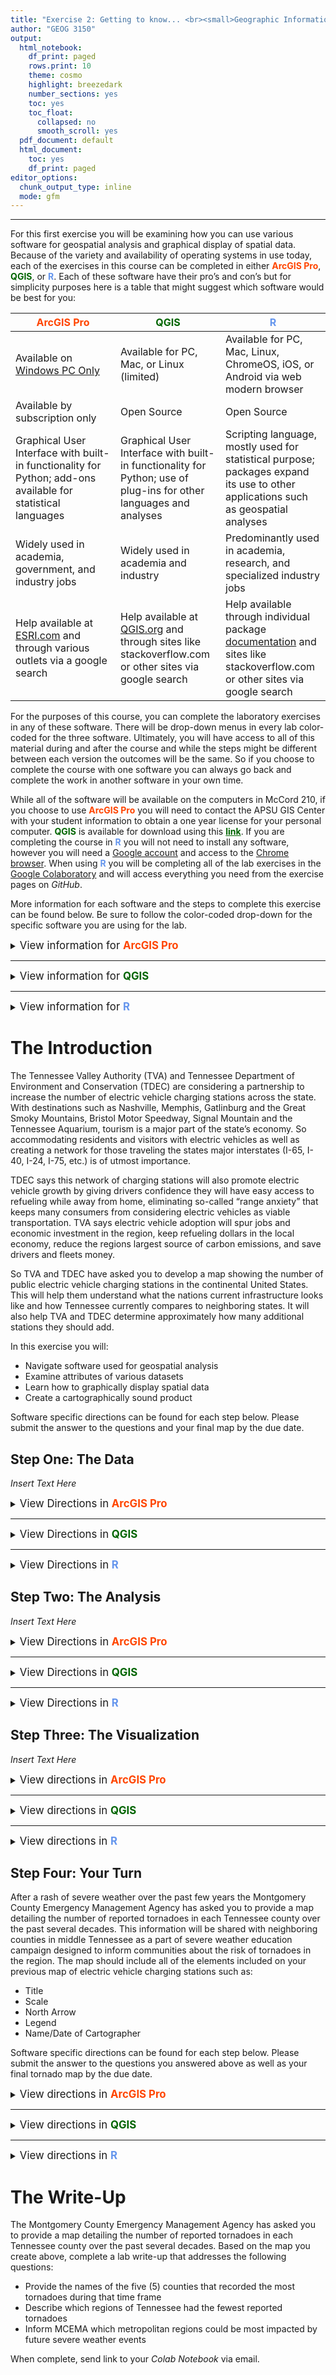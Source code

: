 ```yaml
---
title: "Exercise 2: Getting to know... <br><small>Geographic Information Systems 1 Lab</small></br>"
author: "GEOG 3150"
output:
  html_notebook:
    df_print: paged
    rows.print: 10
    theme: cosmo
    highlight: breezedark
    number_sections: yes
    toc: yes
    toc_float:
      collapsed: no
      smooth_scroll: yes
  pdf_document: default
  html_document:
    toc: yes
    df_print: paged
editor_options:
  chunk_output_type: inline
  mode: gfm
---
```


```{=html}
<style type="text/css">

h1.title {
  font-size: 40px;
  font-family: "Times New Roman", Times, serif;
  color: DarkBlue;
  text-align: center;
}
h4.author { /* Header 4 - and the author and data headers use this too  */
  font-size: 20px;
  font-family: "Times New Roman", Times, serif;
  color: DarkBlue;
  text-align: center;
}
</style>
```
<hr></hr>

For this first exercise you will be examining how you can use various software for geospatial analysis and graphical display of spatial data. Because of the variety and availability of operating systems in use today, each of the exercises in this course can be completed in either **[ArcGIS Pro]{style="color:#ff4500"}**, **[QGIS]{style="color: #006400"}**, or **[R]{style="color: #6495ED"}**. Each of these software have their pro's and con's but for simplicity purposes here is a table that might suggest which software would be best for you:

| [ArcGIS Pro]{style="color:#ff4500"} | [QGIS]{style="color: #006400"} | [R]{style="color: #6495ED"} |
| --- | --- | --- |
| Available on <u>Windows PC Only</u> | Available for PC, Mac, or Linux (limited) | Available for PC, Mac, Linux, ChromeOS, iOS, or Android via web modern browser|
| Available by subscription only | Open Source | Open Source |
| Graphical User Interface with built-in functionality for Python; add-ons available for statistical languages | Graphical User Interface with built-in functionality for Python; use of plug-ins for other languages and analyses | Scripting language, mostly used for statistical purpose; packages expand its use to other applications such as geospatial analyses |
| Widely used in academia, government, and industry jobs | Widely used in academia and industry | Predominantly used in academia, research, and specialized industry jobs |
Help available at [ESRI.com](https://pro.arcgis.com/en/pro-app/latest/help/main/welcome-to-the-arcgis-pro-app-help.htm) and through various outlets via a google search | Help available at [QGIS.org](https://docs.qgis.org/3.16/en/docs/user_manual/) and through sites like stackoverflow.com or other sites via google search | Help available through individual package [documentation](https://cran.r-project.org/web/packages/available_packages_by_name.html) and sites like stackoverflow.com or other sites via google search

For the purposes of this course, you can complete the laboratory exercises in any of these software. There will be drop-down menus in every lab color-coded for the three software. Ultimately, you will have access to all of this material during and after the course and while the steps might be different between each version the outcomes will be the same. So if you choose to complete the course with one software you can always go back and complete the work in another software in your own time.

While all of the software will be available on the computers in McCord 210, if you choose to use **[ArcGIS Pro]{style="color:#ff4500"}** you will need to contact the APSU GIS Center with your student information to obtain a one year license for your personal computer. **[QGIS]{style="color: #006400"}** is available for download using this **[link](https://qgis.org/en/site/forusers/download.html){style="color: #006400"}**. If you are completing the course in **[R]{style="color: #6495ED"}** you will not need to install any software, however you will need a [Google account](https://accounts.google.com/signup/v2/webcreateaccount) and access to the [Chrome browser](https://www.google.com/chrome/). When using **[R]{style="color: #6495ED"}** you will be completing all of the lab exercises in the [Google Colaboratory](https://colab.research.google.com/) and will access everything you need from the exercise pages on _GitHub_.

More information for each software and the steps to complete this exercise can be found below. Be sure to follow the color-coded drop-down for the specific software you are using for the lab. 

<details>
<summary><big>View information for <b> [ArcGIS Pro]{style="color:#ff4500"} </b></big></summary>

<b>[ArcGIS Pro]{style="color:#ff4500"}</b> is a proprietary software from [ESRI](https://www.esri.com/en-us/home). Student access is available in McCord 210 and several other computer labs on campus. If you wish to obtain the software for use on your personal computer (Windows-based PC only) you will need to contact the [APSU GIS Center](https://www.apsugis.org/) at 601 N 2nd St, Clarksville, TN 37040, (931) 221-7500. Please have your APSU student ID and A# available for verification prior to obtaining a license. Please contact the GIS Center if you have any issues downloading or installing the software.

</details>
<hr></hr>

<details>
<summary><big>View information for <b> [QGIS]{style="color: #006400"} </b></big></summary>

If you will be using <b>[QGIS]{style="color: #006400"}</b> for the exercises you will need to have the software installed on your computer. **QGIS** is available for PCs, Mac, and Linux computers. You can find the appropriate download for your operating system here:

- [PC version, 3.16](https://qgis.org/downloads/QGIS-OSGeo4W-3.16.6-1-Setup-x86_64.exe)
- [macOS version, 3.16](https://qgis.org/downloads/macos/qgis-macos-ltr.dmg)
- [Linux version, 3.x](https://qgis.org/en/site/forusers/alldownloads.html#linux)

When installing on _macOS_ for the first time you may need to go to _Systems Preferences > Security and Privacy_ and on the _General_ tab "Allow apps downloaded from" _App Store and identified developers_ and click _Open Anyway_. Please contact your instructor if you have any issues downloading or installing the software.

</details>
<hr></hr>

<details><summary><big>View information for <b> [R]{style="color: #6495ED"} </b></span></big></summary>
You will be completing the <b>[R]{style="color: #6495ED"}</b> portion of each exercise using the _[Google Colaboratory Executable Environment](https://colab.research.google.com/)_. Colaboratory, or _"colab"_ for short, is based on the popular Jupyter Notebooks and allows you to write and execute **R** or _Python_ in your browser, with:

- Zero configuration required
- Free access to GPUs
- Easy sharing

Each _colab_ notebook is separated into code cells and text cells. A code cell is used to write and execute a script interactively. Each text cell uses simple [markdown](https://www.markdownguide.org/) syntax for creating plain text information. You can easily share the notebook like other Google Drive based documents by clicking the "Share" link in the upper right-hand portion of the window.

Before beginning each exercise using **R**, you will need to open the [Exercise Colab Notebook](https://githubtocolab.com/chrismgentry/GIS-Exercise-2/blob/main/GIS1_EX2.ipynb) and alter the URL to view/edit the file in colab. To do this you will navigate to the exercise's GitHub page; in this case [https://github.com/chrismgentry/GIS1-Exercise-2](https://github.com/chrismgentry/GIS1-Exercise-2). In the list of folders and files you will find a file that will always be identified as _GIS1_EX_ followed by the exercise number and a _.ipynb_ file extension. So for this exercise it will be [GIS1_EX2.ipynb](https://github.com/chrismgentry/GIS1-Exercise-2/blob/main/GIS1_EX2.ipynb)

<p align="center"><img src= "Images/r-github-ipy-location.png" alt="Finding the Google Colab file on GitHub" width="743" height="322"></p>
<br>
When you locate the file, click on the name to open the _ipy_ notebook. In the resulting window, click on the URL and insert **tocolab** immediately after _github_ in the address. So the new URL for this exercise should now read:<br> ```https://githubtocolab.com/chrismgentry/GIS-Exercise-2/blob/main/GIS1_EX2.ipynb``` 

<p align="center"><img src= "Images/r-github-tocolab.png" alt="Converting ipy file to colab" width="765" height="395"></p>
<br>
Click enter/return and the file should now open inside of _Colab_. Your screen might have a slightly different appearance, but you should see the Exercise 2, GIS 1 header indicating you are in the correct notebook.

<p align="center"><img src= "Images/r-colab.png" alt="Converting ipy file to colab" width="760" height="174"></p>
<br>
Each time you open these colab notebooks, or if you have not interacted with the notebook for an extended period of time, you will need to make sure the environment is connected and all of the sample script has been run. To do this go to _Runtime > Run all_ (or click CRTL+F9) and run the notebook. This may take a moment to complete so be patient until the last code cell has been executed. You should see a green check mark with an allocation of RAM and Disk as shown by horizontal bars which will indicate you are connected. In each section of code there is a **Run cell** &nbsp;<img src= "Images/r-colab-run-code.png" alt="Run cell button" width="15" height="15"> button that will allow you to run the individual code cells. This button will have a rotating loading symbol <img src= "Images/r-colab-loading.png" alt="Run cell button" width="15" height="15"> while the code cell is being executed. Once it is complete the box will return to the run state and there may be an output visible depending on the script. You can add your own text or code cells to a notebook simply by moving your cursor slowly over the notebook to reveal the code/text option bar or by going to _Insert > Code cell/Text cell_.

<p align="center"><img src= "Images/r-colab-code-text.png" alt="Adding Text or Code Blocks" width="764" height="18"></p>
<br>
By clicking within each code or text cell you can edit the contains and adjust the properties using the various preset option controls.

<p align="center"><img src= "Images/r-colab-block-settings.png" alt="Edit block properties" width="762" height="200"></p>
<br>
You should practice adding and removing cells, editing their content, and rearranging the order of the cells. This will help familiarize you with notebook tools and allow you to manipulate notebooks in these exercises and create your own notebooks in the future.

For each new exercise there will be a colab notebook available. Within the notebook will be sample code for you to run, code cells for you to complete as part of the exercise and questions to be answered within labeled text cells. Detailed directions will be available on the individual exercise webpage. Each completed exercise will have completed code and question sections and the notebook link shared for a grade.

</details>

# The Introduction

The Tennessee Valley Authority (TVA) and Tennessee Department of Environment and Conservation (TDEC) are considering a partnership to increase the number of electric vehicle charging stations across the state. With destinations such as Nashville, Memphis, Gatlinburg and the Great Smoky Mountains, Bristol Motor Speedway, Signal Mountain and the Tennessee Aquarium, tourism is a major part of the state's economy. So accommodating residents and visitors with electric vehicles as well as creating a network for those traveling the states major interstates (I-65, I-40, I-24, I-75, etc.) is of utmost importance. 

TDEC says this network of charging stations will also promote electric vehicle growth by giving drivers confidence they will have easy access to refueling while away from home, eliminating so-called “range anxiety” that keeps many consumers from considering electric vehicles as viable transportation. TVA says electric vehicle adoption will spur jobs and economic investment in the region, keep refueling dollars in the local economy, reduce the regions largest source of carbon emissions, and save drivers and fleets money.

So TVA and TDEC have asked you to develop a map showing the number of public electric vehicle charging stations in the continental United States. This will help them understand what the nations current infrastructure looks like and how Tennessee currently compares to neighboring states. It will also help TVA and TDEC determine approximately how many additional stations they should add. 

In this exercise you will:

-   Navigate software used for geospatial analysis
-   Examine attributes of various datasets
-   Learn how to graphically display spatial data
-   Create a cartographically sound product

Software specific directions can be found for each step below. Please submit the answer to the questions and your final map by the due date.

## Step One: The Data

_Insert Text Here_

<details>
<summary><big>View Directions in <b> [ArcGIS Pro]{style="color:#ff4500"} </b></big></summary>

_Insert Text Here_

Question No. 1
<blockquote>
_Insert Text Here_
</blockquote>

</details>
<hr></hr>

<details>
<summary><big>View Directions in <b> [QGIS]{style="color:#006400"} </b></big></summary>

The purpose of this exercise is to help familiarize you with the [QGIS]{style="color:#006400"} program. With this software, you will have the ability to view, create, and edit geographic data, query spatial data, examine spatial relationships, and create publishable maps. In these directions I will post images from both PC (on the left) and macOS (on the right) for each step. While your set-up may differ slightly, the configurations and layout of the tools should be similar.

When you begin a new exercise it would be beneficial to create a new folder specifically for the data and project files associated with the lab. This will help you to organize your data and be able to quickly refer back to it in later exercises. For this exercise you will need to download the _Electric Vehicle Charging Station_ data from the [GitHub Repository](https://github.com/chrismgentry/GIS1-Exercise-2){style="color:#000000"} by clicking on the download button at <b>[this link](https://github.com/chrismgentry/GIS1-Exercise-2/blob/main/Data/Shapefiles/ev_data.zip){style="color:#006400"}</b> and saving it in your exercise folder. Once the download is complete you will need to unzip the file by using _Control+click_ on macOS or _right-click > extract_ all on PC.

<p align="center"><img src= "Images/github-data-download.png" alt="Data Download from GitHub" width="510" height="200"></p><br>

To start the QGIS program press the _Start Menu > QGIS_ or launch the application from the _Mac Launchpad_. It might be beneficial to create a shortcut on the desktop or add it to your dock for quicker access in the future. As the program loads, the opening screen will be extremely useful to you while working on future projects, however, for this exercise we will select **New Empty Project**.

<p align="center"><img src= "Images/qgis-temp.png" alt="QGIS Start Screen" width="800" height="240"></p><br>

The screen depicted below is separated into two sections. To the left there is the _Browser_ and _Layers_ sections, and on the right is the _Map Canvas_. Your version may vary slightly from the images. There are a number of ways to add data, but in this example we are going to use the browser window to connect to our ESRI Data folder.

<p align="center"><img src= "Images/qgis-proj.png" alt="QGIS Start Screen" width="800" height="240"></p><br>

In the _Browser_ window on the left, navigate to the folder where you saved and unzipped the exercise data folder. Once you locate a folder in folder in the browser, you can use control+click (macOS) or right-click (PC) to **Add as a favorite**. This will link it to the favorites drop-down in the browser window giving you quicker future access. To add the data, you will navigate to the **ev_data.shp** file and then click-and-drag it to the map canvas. If there is a pop-up window that mentions transformations go ahead and click OK. This will be discussed further in a couple weeks after a lecture on projections and coordinate systems. For now, leave it with option 1 and click OK.

<p align="center"><img src= "Images/qgis-transformations.png" alt="QGIS Start Screen" width="800" height="400"></p><br>

Your screen should now look similar to the screens below (colors may vary). Notice that the longitude and latitude values at the bottom of the screen adjust as you move your cursor. 

<p align="center"><img src= "Images/qgis-states.png" alt="QGIS Map Canvas" width="800" height="240"></p><br>

You can now begin to explore some of the basic tools for navigating the _map canvas_ such as:

- Zoom in and out with the _Fixed Zoom Tools_ <img src= "Images/qgis-fixed-zoom.png" alt="Fixed Zoom Tools" width="40" height="20">
- _Pan tool_ to postion the map on the screen <img src= "Images/qgis-pan.png" alt="Pan Tool" width="20" height="20">
- _Map scale_ where you can adjust the map scale (level of zoom) manually
- _Zoom full_ button which will adjust the view to accommodate all datasets <img src= "Images/qgis-full-extent.png" alt="Zoom Full" width="20" height="20">

Use these tools to zoom in and out, reposition the map on the screen, and return to the current view using the _zoom full_ button.

Another useful tool is the **identify features** cursor which uses an icon with a lowercase _i_ in a [blue circle]{style="color:#6495ED"} <img src= "Images/qgis-identify.png" alt="Identify Features" width="20" height="20"> . This option extracts information for a selected feature from the attribute table of the selected layer.

<p align="center"><img src= "Images/qgis-tennessee.png" alt="Identify Cursor" width="800" height="240"></p><br>

If you wanted to view the entire underlying dataset you could control-click (macOS) or right-click (PC) on the active layer and select **Open attribute table**. In a future exercise you will learn how to sort, query, and edit information within the attribute table. For now, examine the numerous variables available for each state.

<p align="center"><img src= "Images/qgis-attributes.png" alt="Attribute Table" width="800" height="240"></p><br>

<b><big>Question No. 1</big></b>
<blockquote>
Using the identify tool, what is the population of Tennessee in 2010? What percentage of the population is female?<br><br>
Using the attribute table, find the area (_SQMI_&nbsp;) of Colorado. How much larger is it than Wyoming?
</blockquote>

Type your answers in a word document or record the answers on a sheet of paper. They will need to be submitted at the conclusion of this lab.
</details>
<hr></hr>

<details>
<summary><big>View Directions in <b> [R]{style="color:#6495ED"} </b></big></summary>

For each exercise in **R** you will need to load various packages that are used to complete analyses and graphical output. Generally these packages will be preloaded in the colab notebook however in subsequent labs you may need to install certain packages to complete the exercises. To install a package in **R** you use the following function where ("x") is the name of a specific package.

```
install.packages("x")
```
Once the package has been installed, it will need to be loaded using a similar function:

```
library("x")
```
In the colab notebook for this exercise you will see where three packages _tidyverse, maps, and ggsn_ were installed and loaded. Now that you have the packages required for the exercise you will need to add the data. For this lab the data consists of state names, abbreviations, and the number of electric vehicle recharing stations. To avoid the need to download the data, you will the ```read.csv()``` function and a URL to import the data. Using the ```head()``` function will allow you to view the first few lines of any dataset.

```r
evs <- read.csv('https://raw.githubusercontent.com/chrismgentry/GIS1-Exercise-2/main/Data/ev_stations.csv')
head(evs)
```

In the script above you will see the use of &nbsp;**<-**. This is an operator used to create an object that can be used in later steps. If the script was written as ```read.csv('https://raw.githubusercontent.com/chrismgentry/GIS1-Exercise-2/main/Data/ev_stations.csv')``` the dataset would have been read and immediately displayed on the screen. However, it would not have been available for subsequent analyses. In colab, you can create your own code block and test it out to see the results. Since you need this information for later, it is important to use &nbsp;**<-** to create an object out of the imported data. In this, and future exercises, you will see that operator used frequently to create objects for analysis. 

In order to create a map of electrical vehicle charging stations per state you need to obtain information for the states and create a new object. The ```tidyverse``` package is a retainer for a number of individual packages including the _Grammar of Graphics_ or _ggplot2_ package. This package will frequently be used to display your data, but it also contains geographic information for the US. You can obtain that information by using the ```map_data``` function. In a new code block, you can use ```?map_data``` to view help information on the function. Alternatively you can view the documentation for any package or function by searching the package or function name and cran _(Comprehensive R Archive Network)_. For this function you would search ```map_data cran``` and the first link is likely to be the [RDocumentation page](https://www.rdocumentation.org/packages/ggplot2/versions/3.3.3/topics/map_data) for the function. Within this documentation you will find the arguments available for the function and example scripts. So to create an object that contains information for the continental US you can use:

```r
us <- map_data('state')
```

Using the _Grammar of Graphics_ package, ```ggplot2```, you can create a visualization of this data. Here is that script:

```r
ggplot(us) + 
  geom_polygon(aes(x=long, y=lat, group=group), color = "white")
```
In this script you identified that you wanted to use ```ggplot``` to visualize the **us** object you created in the previous step. Next ```ggplot``` needs to know what sort of object to draw. This is done by using the ```geom_``` function followed by a type of geometry. They include point, line, polygon and other geometries such as histograms, boxplots, violin plots for statistics, or contours, rasters, and tiles for three dimensional data. So for this step you used ```geom_polygon```. Next, ```ggplot``` needs to know how the data should be displayed. If you create a new code block and type ```str(us)``` you can see the structure of the data and a few of the variables. You will notice the dataset contains _long_ (longitude), _lat_ (latitude), _group_, _order_, _region_ (the state names), and _subregion_. So in ```ggplot``` you provide a series of aesthetics using ```aes()``` to direct ```ggplot``` on how to display the data. In this case, ```x = long, y = lat```, and you need to tell it to organize the groups by the category group. If you leave out _group_ for this specific script, ```ggplot``` will be unsure what order to draw the polygons and your map will not appear correctly. ```color = "white"``` tells ```ggplot``` to use white borders for the individual states. What do you think would happen if you change the word **_color_** to **_fill_**&nbsp;? In the resulting image, ```ggplot``` used the information from your aesthetics to draw the polygons and automate labels for the x and y axes. In a later step you will learn how to customize those labels.

It may seem as if this is a difficult way to view the data. In other software with a graphical user interface (GUI) you would most likely click open, navigate to the folder containing the data, double-click on that dataset, and then it would appear on your screen. Essentially, every time you click "open" on a GUI interface, it is executing a specific set of scripts to 1.) open the navigation window, 2.) allow the selected file to be imported, and 3.) then display the information on your screen. What you did above in three lines of code was to tell ```ggplot``` to 1.) create an object called _us_ and 2.) display it on the screen with some specific parameters. The benefit of completing this in **R** versus something with a GUI interface is, if you had three more similar datasets to view, you would simply change _US_ to another object and re-run the script. To repeat the process in a GUI interface you would need to repeat all of the steps from the beginning. This might not seem like much for three steps, but what if your visualization had twenty steps, as many do? In **R** you would still simply change the dataset and run the same script, but in other programs you would need to repeat the same twenty steps for each dataset. Additionally, if a colleague wanted to display some data in the same way, you can either copy and paste the code or type out each of the twenty steps with directions. Which of these seems to be more consistently repeatable? Once you begin to understand the syntax (order or arrangement of words and phrases to form proper scripts) you will be more easily able to interpret sample scripts and fix errors in your own code.

<big><b>Question No. 1</b></big>
<blockquote>
You used ```ggplot(us) + geom_polygon(aes(x=long, y=lat, group=group), color = "white")``` to create the visualization in this step. What script would you use to make the same map but with _black_ borders and _blue_ states? Add a code cell below this one, type the script, and run it to view the output.
<small>Hint: color = ".....", fill = "....."</small>
</blockquote>

</details>

## Step Two: The Analysis

_Insert Text Here_

<details>
<summary><big>View Directions in <b> [ArcGIS Pro]{style="color:#ff4500"} </b></big></summary>

_Insert Text Here_

</details>
<hr></hr>

<details>
<summary><big>View Directions in <b> [QGIS]{style="color:#006400"} </b></big></summary>

_Insert Text Here_

</details>
<hr></hr>

<details>
<summary><big>View Directions in <b> [R]{style="color:#6495ED"} </b></big></summary>

Now that you have datasets for electric vehicle charging stations (object = **evs**) and the continental US (object = **us**), you need to combined that data to allow for the states to be color coded based on the number of charging stations per state. To do this you will use a function called ```merge``` from the base **R** functions that will allow you to combine the information from the **evs** and **us** into a single dataset that contains information from both based on a common variable. So to start you will need to determine what variable(s) are contained within each dataset. You have seen how to examine datasets using both ```head()``` and ```str()``` already in this exercise. Create a new code block and examine the structure of each dataset. You will see that there is a column for state name in each except they are labeled differently. This is important information you will need to properly ```merge``` the datasets.

To do this you will first create an object (**<-**) with a new name, then with the ```merge``` function set the following arguments:

- x, which is the first data set
- y, which is the second dataset
- by.x, identifies the column to use for the merge in x
- by.y, identifies the column to use for the merge in y
- all = TRUE, which tells the function to retain all data

So your final script will be:

```r
states <- merge(x = us, y = evs, by.x = "region", by.y = "state", all = TRUE)
head(states)
```

Now you will see the columns for **evs** and **abbreviation** included in the **us** dataset. This new dataset will be what you use to visualize the information in the next step.

<big><b>Question No. 2</b></big>
<blockquote>
Using ```sum(states)``` in a new code cell, what are the largest and smallest number of electric vehicle charging stations?
</blockquote>

</details>


## Step Three: The Visualization

_Insert Text Here_

<details><summary><big>View directions in <b> [ArcGIS Pro]{style="color:#ff4500"} </b></span></big></summary>

_Insert Text Here_

</details>
<hr></hr>

<details><summary><big>View directions in <b> [QGIS]{style="color:#006400"} </b></span></big></summary>

_Insert Text Here_

</details>
<hr></hr>

<details><summary><big>View directions in <b> [R]{style="color:#6495ED"} </b></span></big></summary>

With this new dataset you are now ready to create a map to examine the distribution of electric vehicle charging stations across the country. In the step one you used a very simple script to display the **us** data.

```
ggplot(us) + 
  geom_polygon(aes(x=long, y=lat, group=group), color = "white")
```

A similar script would allow you to quickly visualize the data ```ggplot(states) + geom_polygon(aes(x=long, y=lat, group=group, fill = evs_count), color = "white")```, however, you need to add a number of elements in order to create a map such as a scale bar, north arrow, title, etc. Additionally, you can customize other components to provide a better overall visualization.

Earlier in the notebook we installed the ```ggsn``` package. This package allows you to add "north symbols and scale bars for maps created with 'ggplot2' or 'ggmap'." So you can build on the script above to create a map of the information in the **states** dataset. To begin, run the script above with the added **fill** argument to see the outcome:

```r
ggplot(states) + geom_polygon(aes(x=long, y=lat, group=group, fill = evs_count), color = "white")
```

One thing you will notice is that the categories are very difficult to distinguish. Because you have wide ranging data in the _evs_count_ column only the largest value is showing. A simple fix to this would be to take the common logarithm of the data to standardize the data by removing the skewness towards large values. The function ```scale-viridis``` scales the data and provides a color map designed to be perceived by viewers with common forms of color blindness. So you can add ```scale_fill_viridis_c(option = "D", trans = "log10")``` to the script above where:

- scale_fill_viridis_c is a fill pattern for continuous data
- option = "D" is the default color option
  - There are five color options available with this function
    - A = magma
    - B = inferno
    - C = plasma
    - D = viridis
    - E = cividis
- trans = "log10" transforms the data using common logarithm, other options are available; see documentation

The new script should now look like this:

```r
ggplot(states) + 
  geom_polygon(aes(x=long, y=lat, group=group, fill = evs_count), color = "white") +
  scale_fill_viridis_c(option = "D", trans = "log10")
```

Now that you are able to visualize the separations in the data you can add additional information. You can start with customizing the labels, map title, and legend title. This can all be completed by adding a single line of code containing all of the text information for those items:

```r
ggplot(states) + 
    geom_polygon(aes(x=long, y=lat, group=group, fill = evs_count), color = "white") +
  scale_fill_viridis_c(option = "D", trans = "log10") + 
  labs(x="Longitude",y="Latitude", title="Number of Electric Vehicle Charging Stations Per State", fill = "No. of Stations")
```

Feel free to edit the label names and the color option in the script to provide your own customizations. Next you need to add a scale bar and north arrow. To view the available options for the north arrow type ```northSymbols()``` into a new code block. The numeric values below each symbol will be used in the script to identify the specific style you choose. Because the north arrow, ```north```, is specifically related to the map data you need to provide the following arguments:

- dataset
- symbol, identified by the numerical value from ```northSymbols()```
- location, indicating where to base the location on the map
- anchor, coordinates for the symbol position on the map (based off the location)
- scale, the symbol size as a proportion of the map size 

So your new script will look like:

```r
ggplot(states) + 
  geom_polygon(aes(x=long, y=lat, group=group, fill = evs_count), color = "white") +
  scale_fill_viridis_c(option = "D", trans = "log10") + 
  labs(x="Longitude",y="Latitude", title="Number of Electric Vehicle Charging Stations Per State", fill = "No. of Stations") +
  north(states, location = "bottomleft", scale = 0.05, symbol = 12, anchor = c(x= -70, y= 25))
```
In this example, ```location = "bottomleft"``` means the location of the _north arrow_ will be based from the bottom left of the symbol and ``anchor = c(x = -70, y = 25)``` is the geographic location on the map to draw the symbol. For example, if the _anchors_ were set at -100 and 40 the symbol would be draw on the Nebraska/Kansas border. Feel free to adjust the anchor points to draw the north arrow in your preferred location.

Now you need to add a scale bar. Many of the arguments used for the north arrow are duplicated for ```scalebar```

- dataset
- location, indicating where to base the location on the map
- anchor, coordinates for the symbol position on the map (based off the location)
- distance for each unit of the scale bar
- unit of measurement such as mi, km, etc.
- transform (TRUE/FALSE), assumes the coordinates are in decimal degrees
- model, choice of ellipsoid; which will be discussed later in the semester
- st.size, scale bar size
- st.dist, distance between the scale bar and the scale bar’s text, as a proportion of the y axis

```r
ggplot(states) + 
  geom_polygon(aes(x=long, y=lat, group=group, fill = evs_count), color = "white") +
  scale_fill_viridis_c(option = "D", trans = "log10") + 
  labs(x="Longitude",y="Latitude", title="Number of Electric Vehicle Charging Stations Per State", fill = "No. of Stations") +
  north(states, location = "bottomleft", scale = 0.05, symbol = 12, anchor = c(x= -70, y= 25)) + 
  scalebar(states, dist = 250, dist_unit = "mi", transform = TRUE, model = "WGS84", location = "bottomleft", st.dist = 0.05, st.size = 2, anchor = c(x=-125,y=27))
```

As with all of the other customizations above, feel free to adjust the units, distance, text distance, and size based on your own style.

Finally, you will need to add text to the map to indicate the name of the person who created the map and the date. In the future you will possibly include references or other text based information. There are a number of different ways you will explore for adding text information to your maps, such as ```caption = ``` in labs, but for this example you will use ```annotate()```. Similar to the north arrow and scale bar, there will be a

- _x_ and _y_ argument to set the location
- size to indicate the font size
- label for the text you wish to include; to create a character return to move text to a new line you should use "\\n" where you want the text to move to a new line

Your final script should now look similar to this:

```r
ggplot(states) + 
  geom_polygon(aes(x=long, y=lat, group=group, fill = evs_count), color = "white") +
  scale_fill_viridis_c(option = "D", trans = "log10") + 
  labs(x="Longitude",y="Latitude", title="Number of Electric Vehicle Charging Stations Per State", fill = "No. of Stations") +
  north(states, location = "bottomleft", scale = 0.05, symbol = 12, anchor = c(x= -70, y= 25)) + 
  scalebar(states, dist = 250, dist_unit = "mi", transform = TRUE, model = "WGS84", location = "bottomleft", st.dist = 0.05, st.size = 2, anchor = c(x=-125,y=27)) +
  annotate("text", x = -90, y = 25, label = "Your Name \n The Date", size = 2)
```

There is an exhaustive amount of modifications that can be applied to the map above, but for now you have the minimum information required to create a map of similar kinds of data. In future exercises you will use various function to customize the look of your maps. 

<b><big>Question No. 3</big></b>
<blockquote>
How does the _dist = _ &nbsp;argument in the ```scalebar``` function relate specifically to the distance of the scale bar on your map? How would changing the value alter the appearance?
</blockquote>

</details>


## Step Four: Your Turn

After a rash of severe weather over the past few years the Montgomery County Emergency Management Agency has asked you to provide a map detailing the number of reported tornadoes in each Tennessee county over the past several decades. This information will be shared with neighboring counties in middle Tennessee as a part of severe weather education campaign designed to inform communities about the risk of tornadoes in the region. The map should include all of the elements included on your previous map of electric vehicle charging stations such as:

- Title
- Scale
- North Arrow
- Legend
- Name/Date of Cartographer

Software specific directions can be found for each step below. Please submit the answer to the questions you answered above as well as your final tornado map by the due date.

<details><summary><big>View directions in <b> [ArcGIS Pro]{style="color:#ff4500"} </b></span></big></summary>

_Insert Text Here_

</details>
<hr></hr>

<details><summary><big>View directions in <b> [QGIS]{style="color:#006400"} </b></span></big></summary>

_Insert Text Here_

</details>
<hr></hr>

<details><summary><big>View directions in <b> [R]{style="color:#6495ED"} </b></span></big></summary>

This portion of the exercise is meant to reinforce the skills you learned in the part of the lab. The steps you will take to complete your final map will be to:

1. Create an object from the tornadoes dataset
2. Obtain a dataset of Tennessee counties
3. Determine which columns can be used to ```merge``` the datasets
4. Map out the data using ```ggplot```


To begin the exercise you will need this URL to the comma delimited dataset:

https://raw.githubusercontent.com/chrismgentry/GIS1-Exercise-2/main/Data/tn_tornadoes.csv

This data represents the number of reported tornadoes in each county from 1950-2020. As in step one of the exercise, you can use the **<-** operator to create a new object and the ```read.csv()``` function with the link to the dataset to import the data. Remember you can use ```head()``` or ```str()``` to examine the information.

To obtain county information for the State of Tennessee you should use the following script:

```r
tn <- map_data('county', region = "tennessee")
```

If you search for _map_data_ in the **ggplot2** [documentation](https://cran.r-project.org/web/packages/ggplot2/ggplot2.pdf) you will find an example of a script used to isolate information for the State of Iowa that can be adapted for any state in the dataset. Remember when working with scripts, Google is your friend! All it requires is asking the correct question to find some example code online that can help guide you. There are numerous possible answers to the same problem so don't hesitate to try other methods.

Using the example code from step two, you will need to ```merge``` the two datasets into a new object based on a common variable such as <small><i>Hint...hint</i></small> county name.

Finally, by adapting the ```ggplot``` code in step four, you can map the information for _tornado_count_ for each county in Tennessee. In order to limit the scope of your map to just the state you should add the following script to your modified ```ggplot``` code from above:

```
coord_fixed(xlim = c(-90,-82), ylim = c(35, 37))
```

The ```coord_fixed()``` function limits the axes based on specified values. The values are based on the units of measure of the data. In this can you see where the **x axis** is limited (_xlim_) from -82&deg; to -90&deg; west longitude and the **y axis** is limited (_ylim_) from 35&deg; to 37&deg; north latitude. If you omit this script your map will likely have a "smashed" appearance. For creating maps in **R** it is generally advisable to set the _x_ and _y_ coordinates to ensure proper display of your data. Remember you will need to adjust the anchor points of your _name and date_ text, _north arrow_ and _scale bar_ to fit the current map view. Additionally, the _title_ and _legend text_ should also reflect the information depicted on your map.

<big><b>Question No. 4</b></big>
<blockquote>
Which county had the highest number of reported tornadoes?<br>
Type ```subset(tn_tornadoes, tornado_count == max(tornado_count))``` into a new code cell or use Google to search for a county map of Tennessee to determine county locations on your map.<br> 
<small>Hint: Replace **tn_tornadoes** in the code above with the object you created by merging the tornado and counties datasets.</small>
</blockquote>

</details>

# The Write-Up
The Montgomery County Emergency Management Agency has asked you to provide a map detailing the number of reported tornadoes in each Tennessee county over the past several decades. Based on the map you create above, complete a lab write-up that addresses the following questions:

- Provide the names of the five (5) counties that recorded the most tornadoes during that time frame
- Describe which regions of Tennessee had the fewest reported tornadoes 
- Inform MCEMA which metropolitan regions could be most impacted by future severe weather events

When complete, send link to your _Colab Notebook_ via email.